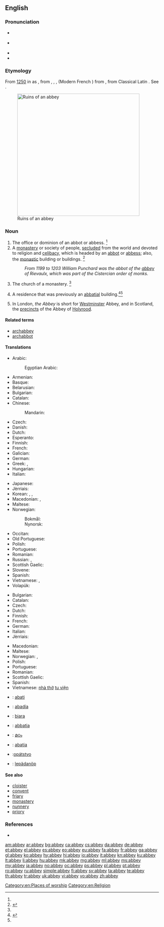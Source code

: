 {{also|Abbey}}
==English==
{{wikisource1911Enc|Abbey}}

===Pronunciation===
* {{a|RP}} {{IPA|/ˈæb.i/}}
* {{a|GenAm}} {{IPA|/ˈæb.i/}}
* {{audio|En-us-abbey.ogg|audio (US)|lang=en}}
* {{rhymes|æbi}}

===Etymology===
From [[w:1250|1250]] in {{etyl|enm|en}} as {{term|abbeye|lang=enm||convent headed by an [[abbot]]|lang=enm}}, from {{etyl|fro|en}} {{term|abaie|abaïe|lang=fro}}, {{term|abbaïe|lang=fro}}, {{term|abeïe|lang=fro}}, {{term|abbeie|abbeïe|lang=fro}} (Modern French {{term|abbaye|lang=fr}}) from {{etyl|LL.|en}} {{term/t|la|abbātia}}, from Classical Latin {{term/t|la|abbās||abbot}}. See {{term|abbot|lang=en}}.

[[Image:Fountains Abbey view crop1 2005-08-27.jpg|400px|thumb|Ruins of an abbey]]

===Noun===
{{en-noun}}

# The office or dominion of an abbot or abbess. {{defdate|First attested around 1150 to 1350.}}<ref name=SOED/>
# A [[monastery]] or society of people, [[secluded]] from the world and devoted to religion and [[celibacy]], which is headed by an [[abbot]] or [[abbess]]; also, the [[monastic]] building or buildings. {{defdate|First attested around 1150 to 1350.}}<ref name=SOED>{{R:SOED5|page=3}}</ref>
#: ''From 1199 to 1203 William Punchard was the abbot of the [[abbey]] of Rievaulx, which was part of the Cistercian order of monks.''
# The church of a monastery. {{defdate|First attested around 1150 to 1350.}}<ref name=SOED/>
# {{context|UK|lang=en}} A residence that was previously an [[abbatial]] building.<ref>{{R:RHCD|page=1}}</ref>{{defdate|Mid 16<sup>th</sup> century.}}<ref name=SOED/>
# {{context|capitalized|lang=en}} In London, ''the Abbey'' is short for [[Westminster]] Abbey, and in Scotland, the [[precincts]] of the Abbey of [[Holyrood]].

====Related terms====
* [[archabbey]]
* [[archabbot]]

====Translations====
{{trans-top|monastery headed by an abbot}}
* Arabic: {{t|ar|دير|m|tr=dayr|sc=Arab}}
*: Egyptian Arabic: {{t|arz|دير|m|tr=dér|sc=Arab}}
* Armenian: {{t+|hy|աբբայություն|tr=abbayutʿyun|sc=Armn}}
* Basque: {{t+|eu|abadia}}
* Belarusian: {{t|be|аба́цтва|n|sc=Cyrl}}
* Bulgarian: {{t+|bg|абатство|n|tr=abátstvo}}
* Catalan: {{t+|ca|abadia|f}}
* Chinese:
*: Mandarin: {{t+|cmn|修道院|tr=xiūdàoyuàn|sc=Hani}}
* Czech: {{t+|cs|opatství|n}}
* Danish: {{t+|da|abbedi|n}}
* Dutch: {{t+|nl|abdij|f}}
* Esperanto: {{t+|eo|abatejo}}
* Finnish: {{t+|fi|luostari}}
* French: {{t+|fr|abbaye|f}}
* Galician: {{t+|gl|abadía|f}}
* German: {{t+|de|Abtei|f}}
* Greek: {{t+|el|αβαείο|n|tr=avaeío}}, {{t+|el|μοναστήρι|n|tr=monastíri}}
* Hungarian: {{t+|hu|apátság}}
* Italian: {{t+|it|abbazia|f}}
{{trans-mid}}
* Japanese: {{t|ja|修道院|tr=しゅうどういん, shūdōin|sc=Jpan}}
* Jèrriais: {{t|roa-jer|abbaye|f}}
* Korean: {{t+|ko|수도원|tr=修道院, sudowon|sc=Hang}}, {{t+|ko|수원|tr=修院, suwon|sc=Hang}}, {{t+|ko|승원|tr=僧院, 僧園, seung-won|sc=Hang}}
* Macedonian: {{t|mk|опатија|f|tr=opátija}}, {{t|mk|игуменија|f|tr=iguménija|sc=Cyrl}}
* Maltese: {{t|mt|abbatija}}
* Norwegian:
*: Bokmål: {{t+|nb|abbedi|n}}
*: Nynorsk: {{t|nn|abbedi|n}}
* Occitan: {{t+|oc|abadiá|f}}
* Old Portuguese: {{t|roa-opt|abadia}}
* Polish: {{t+|pl|opactwo|n}}
* Portuguese: {{t+|pt|abadia|f}}
* Romanian: {{t+|ro|abație|f}}
* Russian: {{t+|ru|аббатство|n|tr=abbátstvo}}, {{t+|ru|монастырь|m|tr=monastýr'}}
* Scottish Gaelic: {{t|gd|abaid|f}}
* Slovene: {{t+|sl|opatija|f}}
* Spanish: {{t+|es|abadía|f}}
* Vietnamese: {{t+|vi|tu viện}}, {{t+|vi|nhà tu}}
* Volapük: {{t+|vo|lepädanöp}}
{{trans-bottom}}

{{trans-top|church of a monastery}}
* Bulgarian: {{t|bg|манастирска църква}}
* Catalan: {{t+|ca|abadia|f}}
* Czech: {{t+|cs|opatství|n}}
* Dutch: {{t|nl|abdijkerk|f}}
* Finnish: {{t+|fi|luostarikirkko}}
* French: {{t+|fr|abbaye|f}}
* German: {{t+|de|Kloster|n}}
* Italian: {{t+|it|abbazia|f}}
* Jèrriais: {{t|roa-jer|abbaye|f}}
{{trans-mid}}
* Macedonian: {{t|mk|игуменија|f|tr=iguménija|sc=Cyrl}}
* Maltese: {{t|mt|abbatija}}
* Norwegian: {{t+|no|abbedi|n}}, {{t|no|klosterkirke}}
* Polish: {{t+|pl|opactwo|n}}
* Portuguese: {{t+|pt|abadia|f}}
* Romanian: {{t+|ro|abație|f}}
* Scottish Gaelic: {{t|gd|abaid|f}}
* Spanish: {{t+|es|abadía|f}}
* Vietnamese: [[nhà thờ]] [[tu viện]]
{{trans-bottom}}

{{checktrans-top}}
* {{ttbc|br}}: [[abati]] {{g|f}}
* {{ttbc|gl}}: [[abadía]] {{g|f}}
* {{ttbc|id}}: [[biara]]
* {{ttbc|ia}}: [[abbatia]]
{{trans-mid}}
* {{ttbc|ml}}: [[മഠം]]
* {{ttbc|nov}}: [[abatia]]
* {{ttbc|sk}}:[[opátstvo]] {{g|n}}
* {{ttbc|vo}}: [[lepädanöp]]
{{trans-bottom}}

====See also====
* [[cloister]]
* [[convent]]
* [[friary]]
* [[monastery]]
* [[nunnery]]
* [[priory]]

===References===
<references/>
* {{R:Webster 1913}}

[[Category:en:Places of worship]]
[[Category:en:Religion]]

[[am:abbey]]
[[ar:abbey]]
[[bg:abbey]]
[[ca:abbey]]
[[cs:abbey]]
[[da:abbey]]
[[de:abbey]]
[[et:abbey]]
[[el:abbey]]
[[es:abbey]]
[[eo:abbey]]
[[eu:abbey]]
[[fa:abbey]]
[[fr:abbey]]
[[ga:abbey]]
[[gl:abbey]]
[[ko:abbey]]
[[hy:abbey]]
[[hi:abbey]]
[[io:abbey]]
[[it:abbey]]
[[kn:abbey]]
[[ku:abbey]]
[[lt:abbey]]
[[li:abbey]]
[[hu:abbey]]
[[mk:abbey]]
[[mg:abbey]]
[[ml:abbey]]
[[ms:abbey]]
[[my:abbey]]
[[ja:abbey]]
[[no:abbey]]
[[oc:abbey]]
[[ps:abbey]]
[[pl:abbey]]
[[pt:abbey]]
[[ro:abbey]]
[[ru:abbey]]
[[simple:abbey]]
[[fi:abbey]]
[[sv:abbey]]
[[ta:abbey]]
[[te:abbey]]
[[th:abbey]]
[[tr:abbey]]
[[uk:abbey]]
[[vi:abbey]]
[[vo:abbey]]
[[zh:abbey]]